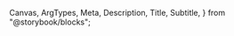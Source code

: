   Canvas,
  ArgTypes,
  Meta,
  Description,
  Title,
  Subtitle,
} from "@storybook/blocks";


<Meta of={DatePickerStories} title="Docs" />

<Title of={DatePickerStories} />
<Subtitle of={DatePickerStories} />
<ComponentDetails />

<Description of={DatePickerStories} />

## Usage notes

### General notes

- Date picker uses `.spectrum-PickerButton` instead of a `.spectrum-Picker`.
- Workflow icon size is medium. If your markup is still using the small icon, replace `.spectrum-Icon--sizeS` with `.spectrum-Icon--sizeM`.

## Standard

<Canvas of={DatePickerStories.Default} />

## Quiet

<Canvas of={DatePickerStories.Quiet} />

## Range

### Standard

<Canvas of={DatePickerStories.Range} />

### Quiet

<Canvas of={DatePickerStories.QuietRange} />

## Invalid

### Standard

<Canvas of={DatePickerStories.Invalid} />

### Quiet

<Canvas of={DatePickerStories.QuietInvalid} />

## Read-only

Read-only displays the same for standard and quiet variants.

<Canvas of={DatePickerStories.ReadOnly} />

## Disabled

### Standard

<Canvas of={DatePickerStories.Disabled} />

### Quiet

<Canvas of={DatePickerStories.QuietDisabled} />

## Properties

The component accepts the following inputs (properties):

<ArgTypes />

## Tagged releases

<TaggedReleases />
